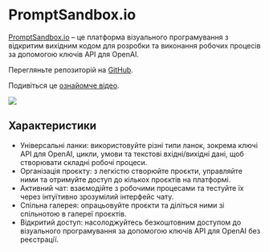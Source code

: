 
# PromptSandbox.io

[PromptSandbox.io](https://PromptSandbox.io) – це платформа візуального програмування з відкритим вихідним кодом для розробки та виконання робочих процесів за допомогою ключів API для OpenAI.

Перегляньте репозиторій на [GitHub](https://github.com/eg9y/promptsandbox.io/).

Подивіться це [ознайомче відео](https://www.youtube.com/watch?v=CBPw7FXtaEU).

<div style={{ textAlign: "center" }}>
  <Image
    src="/docs/assets/tooling/promptsandbox.webp"
    width={2560}
    height={1338}
    style={{ width: "750px", margin: "auto" }}
  />
</div>

## Характеристики

- Універсальні ланки: використовуйте різні типи ланок, зокрема ключі API для OpenAI, цикли, умови та текстові вхідні/вихідні дані, щоб створювати складні робочі процеси.
- Організація проєкту: з легкістю створюйте проєкти, управляйте ними та отримуйте доступ до кількох проєктів на платформі.
- Активний чат: взаємодійте з робочими процесами та тестуйте їх через інтуїтивно зрозумілий інтерфейс чату.
- Спільна галерея: опрацьовуйте проєкти та діліться ними зі спільнотою в галереї проєктів.
- Відкритий доступ: насолоджуйтесь безкоштовним доступом до візуального програмування за допомогою ключів API для OpenAI без реєстрації.
